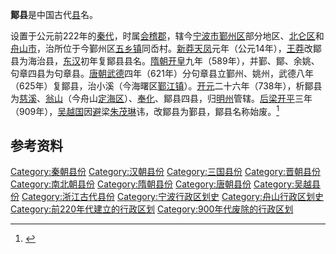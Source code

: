 '''鄮县'''是中国古代[[县|县]]名。

设置于公元前222年的[[秦代|秦代]]，时属[[会稽郡|会稽郡]]，辖今[[宁波市|宁波市]][[鄞州区|鄞州区]]部分地区、[[北仑区|北仑区]]和[[舟山市|舟山市]]，治所位于今鄞州区[[五乡镇|五乡镇]]同岙村。[[新莽|新莽]][[天凤_(年号)|天凤]]元年（公元14年），[[王莽|王莽]]改鄮县为海治县，[[东汉|东汉]]初年复鄮县县名。[[隋朝|隋朝]][[开皇|开皇]]九年（589年），并鄞、鄮、余姚、句章四县为句章县。[[唐朝|唐朝]][[武德|武德]]四年（621年）分句章县立鄞州、姚州，武德八年（625年）复鄮县，治小溪（今海曙区[[鄞江镇|鄞江镇]]）。[[开元|开元]]二十六年（738年），析鄮县为[[慈溪县|慈溪]]、[[翁山县|翁山]]（今舟山[[定海区|定海区]]）、[[奉化县|奉化]]、鄮县四县，归[[明州_(开元)|明州]]管辖。[[后梁|后梁]][[开平_(年号)|开平]]三年（909年），[[吴越国|吴越国]]因[[避讳|避]]梁[[朱茂琳|朱茂琳]]讳，改鄮县为鄞县，鄮县名称始废。<ref>{{Cite web |url=http://www.0574-yz.china001.com/show_hdr.php?xname=I0CBQ21&dname=84GKQ21&xpos=1 |title=鄞州区概况 |accessdate=2010-08-16 |archive-date=2019-06-14 |archive-url=https://web.archive.org/web/20190614062624/http://www.sunbo.com/ |dead-url=no }}</ref>

== 参考资料 ==
{{reflist}}

{{浙江行政区划小作品}}

{{DEFAULTSORT:M}}

[[Category:秦朝县份|Category:秦朝县份]]
[[Category:汉朝县份|Category:汉朝县份]]
[[Category:三国县份|Category:三国县份]]
[[Category:晋朝县份|Category:晋朝县份]]
[[Category:南北朝县份|Category:南北朝县份]]
[[Category:隋朝县份|Category:隋朝县份]]
[[Category:唐朝县份|Category:唐朝县份]]
[[Category:吴越县份|Category:吴越县份]]
[[Category:浙江古代县份|Category:浙江古代县份]]
[[Category:宁波行政区划史|Category:宁波行政区划史]]
[[Category:舟山行政区划史|Category:舟山行政区划史]]
[[Category:前220年代建立的行政区划|Category:前220年代建立的行政区划]]
[[Category:900年代废除的行政区划|Category:900年代废除的行政区划]]